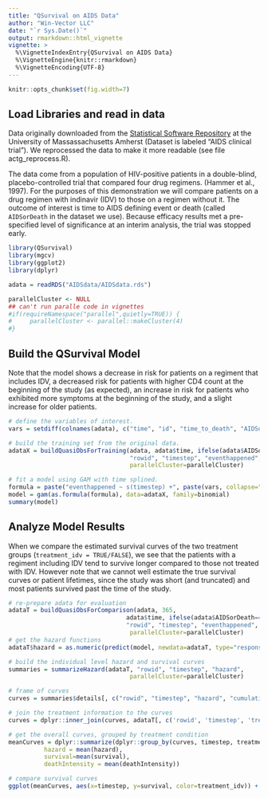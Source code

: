 ```yaml
---
title: "QSurvival on AIDS Data"
author: "Win-Vector LLC"
date: "`r Sys.Date()`"
output: rmarkdown::html_vignette
vignette: >
  %\VignetteIndexEntry{QSurvival on AIDS Data}
  %\VignetteEngine{knitr::rmarkdown}
  %\VignetteEncoding{UTF-8}
---
```


```r
knitr::opts_chunk$set(fig.width=7)
```

## Load Libraries and read in data

Data originally downloaded from the [Statistical Software Repository](https://www.umass.edu/statdata/statdata/data/)
at the University of Massassachusetts Amherst (Dataset is labeled "AIDS clinical trial"). We reprocessed the data to make it more readable (see file actg_reprocess.R). 

The data come from a population of HIV-positive patients in a double-blind, placebo-controlled trial that compared four
drug regimens. (Hammer et al., 1997).  For the purposes of this demonstration we will compare patients on a drug regimen with indinavir (IDV) to those on a regimen without it. The outcome of interest is time  to AIDS defining event or death (called `AIDSorDeath` in the dataset we use).  Because efficacy results met a pre-specified level of significance at an interim analysis, the trial was stopped early.


```r
library(QSurvival)
library(mgcv)
library(ggplot2)
library(dplyr)

adata = readRDS("AIDSdata/AIDSdata.rds")

parallelCluster <- NULL
## can't run paralle code in vignettes
#if(requireNamespace("parallel",quietly=TRUE)) {
#     parallelCluster <- parallel::makeCluster(4)
#}
```

## Build the QSurvival Model

Note that the model shows a decrease in risk for patients on a regiment that includes IDV, a decreased risk for patients with higher CD4 count at the beginning of the study (as expected), an increase in risk for patients who exhibited more symptoms at the beginning of the study, and a slight increase for older patients.

```r
# define the variables of interest.
vars = setdiff(colnames(adata), c("time", "id", "time_to_death", "AIDSorDeath", "death", "treatment_gp"))

# build the training set from the original data. 
adataX = buildQuasiObsForTraining(adata, adata$time, ifelse(adata$AIDSorDeath==1, adata$time, NA),
                                  "rowid", "timestep", "eventhappened",
                                  parallelCluster=parallelCluster)

# fit a model using GAM with time splined.
formula = paste("eventhappened ~ s(timestep) +", paste(vars, collapse="+"))
model = gam(as.formula(formula), data=adataX, family=binomial)
summary(model)
```

## Analyze Model Results

When we compare the estimated survival curves of the two treatment groups (`treatment_idv = TRUE/FALSE`), we see that the patients with a regiment including IDV tend to survive longer compared to those not treated with IDV. However note that we cannot well estimate the true survival curves or patient lifetimes, since the study was short (and truncated) and most patients survived past the time of the study.

```r
# re-prepare adata for evaluation
adataT = buildQuasiObsForComparison(adata, 365,
                                 adata$time, ifelse(adata$AIDSorDeath==1, adata$time, NA),
                                 "rowid", "timestep", "eventhappened",
                                  parallelCluster=parallelCluster)
# get the hazard functions
adataT$hazard = as.numeric(predict(model, newdata=adataT, type="response"))

# build the individual level hazard and survival curves
summaries = summarizeHazard(adataT, "rowid", "timestep", "hazard",
                                  parallelCluster=parallelCluster)

# frame of curves
curves = summaries$details[, c("rowid", "timestep", "hazard", "cumulativeHazard", "survival", "deathIntensity")]

# join the treatment information to the curves
curves = dplyr::inner_join(curves, adataT[, c('rowid', 'timestep', 'treatment_idv')], by=c("rowid", "timestep"))

# get the overall curves, grouped by treatment condition
meanCurves = dplyr::summarize(dplyr::group_by(curves, timestep, treatment_idv),
          hazard = mean(hazard),
          survival=mean(survival),
          deathIntensity = mean(deathIntensity))

# compare survival curves
ggplot(meanCurves, aes(x=timestep, y=survival, color=treatment_idv)) + geom_line()



```

